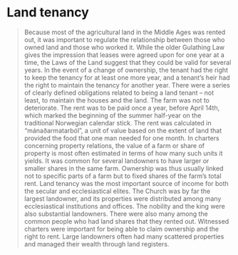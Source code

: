 
# Land tenancy

<Blockquote
    quote='“The right to occupy land entails the right to receive rent, and tenancy gives the right to the harvest and all work on the farm that was included in their bargain.”'
    footer='Land Tenancy section, chapter 1' />

Because most of the agricultural land in the Middle Ages was rented out, it was important to regulate the relationship between those who owned land and those who worked it. While the older Gulathing Law gives the impression that leases were agreed upon for one year at a time, the Laws of the Land suggest that they could be valid for several years. In the event of a change of ownership, the tenant had the right to keep the tenancy for at least one more year, and a tenant’s heir had the right to maintain the tenancy for another year. There were a series of clearly defined obligations related to being a land tenant – not least, to maintain the houses and the land. The farm was not to deteriorate. The rent was to be paid once a year, before April 14th, which marked the beginning of the summer half-year on the traditional Norwegian calendar stick. The rent was calculated in “mánaðarmatarból”, a unit of value based on the extent of land that provided the food that one man needed for one month. In charters concerning property relations, the value of a farm or share of property is most often estimated in terms of how many such units it yields. It was common for several landowners to have larger or smaller shares in the same farm. Ownership was thus usually linked not to specific parts of a farm but to fixed shares of the farm’s total rent. Land tenancy was the most important source of income for both the secular and ecclesiastical elites. The Church was by far the largest landowner, and its properties were distributed among many ecclesiastical institutions and offices. The nobility and the king were also substantial landowners. There were also many among the common people who had land shares that they rented out. Witnessed charters were important for being able to claim ownership and the right to rent. Large landowners often had many scattered properties and managed their wealth through land registers.
